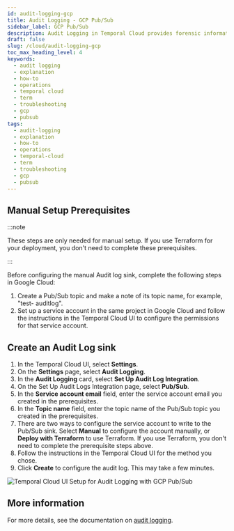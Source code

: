 ```yaml
---
id: audit-logging-gcp
title: Audit Logging - GCP Pub/Sub
sidebar_label: GCP Pub/Sub
description: Audit Logging in Temporal Cloud provides forensic information, integrating with GCP Pub/Sub for secure data handling and supporting key Admin and API Key operations. This streamlines audit and compliance processes.
draft: false
slug: /cloud/audit-logging-gcp
toc_max_heading_level: 4
keywords:
  - audit logging
  - explanation
  - how-to
  - operations
  - temporal cloud
  - term
  - troubleshooting
  - gcp
  - pubsub
tags:
  - audit-logging
  - explanation
  - how-to
  - operations
  - temporal-cloud
  - term
  - troubleshooting
  - gcp
  - pubsub
---
```



## Manual Setup Prerequisites

:::note

These steps are only needed for manual setup. If you use Terraform for your deployment, you don't need
to complete these prerequisites.

:::

Before configuring the manual Audit log sink, complete the following steps in Google Cloud:

1. Create a Pub/Sub topic and make a note of its topic name, for example, "test-
   auditlog".
1. Set up a service account in the same project in Google Cloud and follow the instructions in the
   Temporal Cloud UI to configure the permissions for that service account.

## Create an Audit Log sink

1. In the Temporal Cloud UI, select **Settings**.
1. On the **Settings** page, select **Audit Logging**.
1. In the **Audit Logging** card, select **Set Up Audit Log Integration**.
1. On the Set Up Audit Logs Integration page, select **Pub/Sub**.
1. In the **Service account email** field, enter the service account email you created in the prerequisites.
1. In the **Topic name** field, enter the topic name of the Pub/Sub topic you created in the prerequisites.
1. There are two ways to configure the service account to write to the Pub/Sub sink. Select **Manual** to configure
   the account manually, or **Deploy with Terraform** to use Terraform. If you use Terraform, you don't need to
   complete the prerequisite steps above.
1. Follow the instructions in the Temporal Cloud UI for the method you chose.
1. Click **Create** to configure the audit log. This may take a few minutes.

![Temporal Cloud UI Setup for Audit Logging with GCP Pub/Sub](/img/cloud/gcp/audit-logging-pub-sub-gcp.png)

## More information

For more details, see the documentation on [audit logging](https://docs.temporal.io/cloud/audit-logging).
